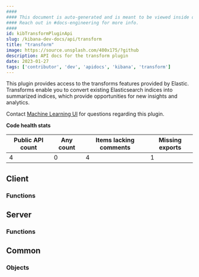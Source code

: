 ```yaml
---
####
#### This document is auto-generated and is meant to be viewed inside our experimental, new docs system.
#### Reach out in #docs-engineering for more info.
####
id: kibTransformPluginApi
slug: /kibana-dev-docs/api/transform
title: "transform"
image: https://source.unsplash.com/400x175/?github
description: API docs for the transform plugin
date: 2023-01-27
tags: ['contributor', 'dev', 'apidocs', 'kibana', 'transform']
---
```


This plugin provides access to the transforms features provided by Elastic. Transforms enable you to convert existing Elasticsearch indices into summarized indices, which provide opportunities for new insights and analytics.

Contact [Machine Learning UI](https://github.com/orgs/elastic/teams/ml-ui) for questions regarding this plugin.

**Code health stats**

| Public API count  | Any count | Items lacking comments | Missing exports |
|-------------------|-----------|------------------------|-----------------|
| 4 | 0 | 4 | 1 |

## Client

### Functions
<DocDefinitionList data={transformObj.client.functions}/>

## Server

### Functions
<DocDefinitionList data={transformObj.server.functions}/>

## Common

### Objects
<DocDefinitionList data={transformObj.common.objects}/>

